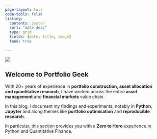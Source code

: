 ```yaml
---
page-layout: full
code-tools: false
listing:
  contents: posts/
  sort: "date desc"
  type: grid
  fields: [date, title, image]
  feed: true

---
```


::: {.grid}

::: {.g-col-12 .g-col-md-6}
![](laptop.png)
:::

::: {.g-col-12 .g-col-md-6}
## Welcome to Portfolio Geek

With 20+ years of experience in **portfolio construction, asset allocation and quantitative research**, I have worked across the entire **asset management** and **financial markets** value chain.  

In this blog, I document my findings and experiments, notably in **Python**, **Jupyter** and along themes like **portfolio optimisation** and **reproducible research**.

In particular, [this section](/tutorials_en.html) provides you with a **Zero to Hero** experience in Python and Quantitative Finance.

:::


::: {.g-col-12 .g-col-md-5}

::: {#sample-listings}
:::

:::



:::

